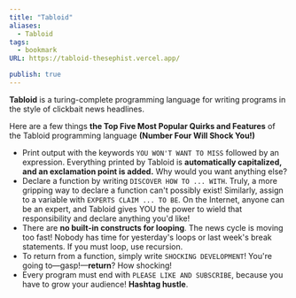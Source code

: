```yaml
---
title: "Tabloid"
aliases:
  - Tabloid
tags:
  - bookmark
URL: https://tabloid-thesephist.vercel.app/

publish: true
---
```




**Tabloid** is a turing-complete programming language for writing programs in the style of clickbait news headlines.

Here are a few things **the Top Five Most Popular Quirks and Features** of the Tabloid programming language **(Number Four Will Shock You!)**

-   Print output with the keywords `YOU WON'T WANT TO MISS` followed by an expression. Everything printed by Tabloid is **automatically capitalized, and an exclamation point is added.** Why would you want anything else?
-   Declare a function by writing `DISCOVER HOW TO ... WITH`. Truly, a more gripping way to declare a function can't possibly exist! Similarly, assign to a variable with `EXPERTS CLAIM ... TO BE`. On the Internet, anyone can be an expert, and Tabloid gives YOU the power to wield that responsibility and declare anything you'd like!
-   There are **no built-in constructs for looping**. The news cycle is moving too fast! Nobody has time for yesterday's loops or last week's break statements. If you must loop, use recursion.
-   To return from a function, simply write `SHOCKING DEVELOPMENT`! You're going to—gasp!—**return**? How shocking!
-   Every program must end with `PLEASE LIKE AND SUBSCRIBE`, because you have to grow your audience! **Hashtag hustle**.